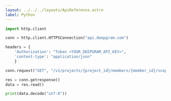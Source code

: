 ---
layout: ../../../layouts/ApiReference.astro
label: Python
---

```py
import http.client

conn = http.client.HTTPSConnection("api.deepgram.com")

headers = {
    'Authorization': "Token <YOUR_DEEPGRAM_API_KEY>",
    'content-type': "application/json"
    }

conn.request("GET", "/v1/projects/{project_id}/members/{member_id}/scopes", headers=headers)

res = conn.getresponse()
data = res.read()

print(data.decode("utf-8"))
```
